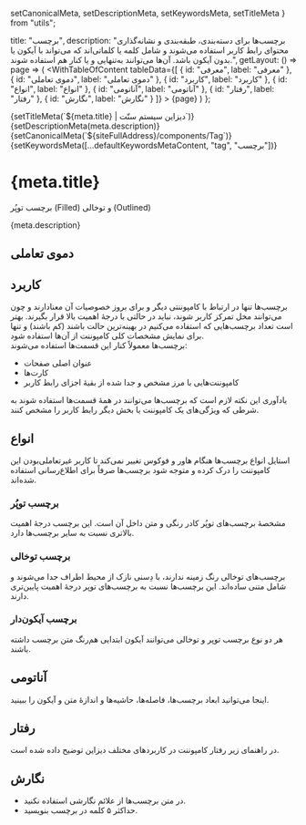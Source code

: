   setCanonicalMeta,
  setDescriptionMeta,
  setKeywordsMeta,
  setTitleMeta
} from "utils";

  title: "برچسب‌",
  description:
    "برچسب‌ها برای دسته‌بندی، طبقه‌بندی و نشانه‌گذاری محتوای رابط کاربر استفاده می‌شوند و شامل کلمه یا کلماتی‌‌اند که می‌تواند با آیکون یا بدون آیکون باشد. آن‌ها می‌توانند به‌تنهایی و یا کنار هم استفاده شوند.",
  getLayout: () => page =>
    (
      <WithTableOfContent
        tableData={[
          { id: "معرفی", label: "معرفی" },
          { id: "دموی تعاملی", label: "دموی تعاملی" },
          { id: "کاربرد", label: "کاربرد" },
          { id: "انواع", label: "انواع" },
          { id: "آناتومی", label: "آناتومی" },
          { id: "رفتار", label: "رفتار" },
          { id: "نگارش", label: "نگارش" }
        ]}
      >
        {page}
      </WithTableOfContent>
    )
};

<Head>
  {setTitleMeta(`${meta.title} | دیزاین سیستم سنّت`)}
  {setDescriptionMeta(meta.description)}
  {setCanonicalMeta(`${siteFullAddress}/components/Tag`)}
  {setKeywordsMeta([...defaultKeywordsMetaContent, "tag", "برچسب‌"])}
</Head>

<h1>
  <span>{meta.title}</span>
  <AnchorButton anchorId="معرفی" />
</h1>

<p data-subtitle>برچسب‌ توپُر (Filled) و توخالی (Outlined)</p>

<p>{meta.description}</p>

<h2>
  <span>دموی تعاملی</span>
  <AnchorButton anchorId="دموی تعاملی" />
</h2>

<TagDemo />

<h2>
  <span>کاربرد</span>
  <AnchorButton anchorId="کاربرد" />
</h2>

<p>
  برچسب‌ها تنها در ارتباط با کامپوننتی دیگر و برای بروز خصوصیات آن معنادارند و
  چون می‌توانند مخل تمرکز کاربر شوند، نباید در حالتی با درجهٔ اهمیت بالا قرار
  بگیرند. بهتر است تعداد برچسب‌هایی که استفاده می‌کنیم در بهینه‌ترین حالت باشند
  (کم باشند) و تنها برای نمایش مشخصات کلی کامپوننت از آن‌ها استفاده شود.
  <br />
  برچسب‌ها معمولاً کنار این قسمت‌ها استفاده می‌شوند:
</p>

<ul>
  <li>عنوان اصلی صفحات</li>
  <li>کارت‌ها</li>
  <li>کامپوننت‌هایی با مرز مشخص و جدا شده از بقیهٔ اجزای رابط کاربر</li>
</ul>

<p>
  یادآوری این نکته لازم است که برچسب‌ها می‌توانند در همهٔ قسمت‌ها استفاده شوند
  به شرطی که ویژگی‌های یک کامپوننت یا بخش دیگر رابط کاربر را مشخص کنند.
</p>

<Divider spaced />

<h2>
  <span>انواع</span>
  <AnchorButton anchorId="انواع" />
</h2>

<p>
  استایل انواع برچسب‌ها هنگام هاور و فوکوس تغییر نمی‌کند تا کاربر غیرتعاملی‌بودن
  این کامپوننت را درک کرده و متوجه شود برچسب‌ها صرفاً برای اطلاع‌رسانی استفاده
  شده‌اند.
</p>

<h3>
  <span>برچسب توپُر</span>
  <AnchorButton anchorId="برچسب توپُر" />
</h3>

<p>
  مشخصهٔ برچسب‌های توپُر کادر رنگی و متن داخل آن است. این برچسب‌ درجهٔ اهمیت
  بالاتری نسبت به سایر برچسب‌ها دارد.
</p>

<Divider dotted />

<h3>
  <span>برچسب توخالی</span>
  <AnchorButton anchorId="برچسب توخالی" />
</h3>

<p>
  برچسب‌های توخالی رنگ زمینه ندارند، با دِسنی نازک از محیط اطراف جدا می‌شوند و
  شامل متنی ساده‌اند. این برچسب‌ها نسبت به برچسب‌های توپر درجهٔ اهمیت پایین‌تری
  دارند.
</p>

<Divider dotted />

<h3>
  <span>برچسب آیکون‌دار</span>
  <AnchorButton anchorId="برچسب آیکون‌دار" />
</h3>

<p>
  هر دو نوع برچسب توپر و توخالی می‌توانند آیکون ابتدایی هم‌رنگ متن برچسب داشته
  باشند.
</p>

<Divider spaced />

<h2>
  <span>آناتومی</span>
  <AnchorButton anchorId="آناتومی" />
</h2>

<p>
  اینجا می‌توانید ابعاد برچسب‌ها، فاصله‌ها، حاشیه‌ها و اندازهٔ متن و آیکون را
  ببینید.
</p>

<div data-columnWrapper>
  <Row>
    <Column all="12" sm="6">
      <div data-column>
        <Anatomy
          caption="برچسب"
          imageProps={{
            mainSrc: "/static/media/tag-anatomy-1.svg",
            specSrc: "/static/media/tag-anatomy-1-spec.svg",
            alt: "برچسب",
            unoptimized: true,
            width: 200,
            height: 200
          }}
        />
      </div>
    </Column>
    <Column all="12" sm="6">
      <div data-column>
        <Anatomy
          caption="برچسب آیکون‌دار"
          imageProps={{
            mainSrc: "/static/media/tag-anatomy-2.svg",
            specSrc: "/static/media/tag-anatomy-2-spec.svg",
            alt: "برچسب آیکون‌دار",
            unoptimized: true,
            width: 200,
            height: 200
          }}
        />
      </div>
    </Column>
  </Row>
</div>

<div>
  <p></p>
  <Divider spaced />
</div>

<h2>
  <span>رفتار</span>
  <AnchorButton anchorId="رفتار" />
</h2>

<p>
  در راهنمای زیر رفتار کامپوننت در کاربردهای مختلف دیزاین توضیح داده شده است.
</p>

<div data-columnWrapper>
  <Row>
    <Column all="12">
      <div data-column>
        <Behaviour
          variant="do"
          caption="برچسب هر کامپوننت فقط دسته‌بندی، طبقه‌بندی و یا جزئیات ضروری آن کامپوننت را توضیح می‌دهد، رعایت این نکته باعث می‌شود برچسب‌ها تعداد بهینه نیز داشته باشند. در واقع اگر برچسب‌ها درست انتخاب و نوشته شوند، تعداد آن‌ها نیز خود‌به‌خود کم می‌شود."
          imageProps={{
            src: "/static/media/tag-behaviour-1.svg",
            alt: "برچسب هر کامپوننت فقط دسته‌بندی، طبقه‌بندی و یا جزئیات ضروری آن کامپوننت را توضیح می‌دهد، رعایت این نکته باعث می‌شود برچسب‌ها تعداد بهینه نیز داشته باشند. در واقع اگر برچسب‌ها درست انتخاب و نوشته شوند، تعداد آن‌ها نیز خود‌به‌خود کم می‌شود.",
            unoptimized: true,
            width: 422,
            height: 344
          }}
        />
      </div>
    </Column>
    <Column all="12" sm="6">
      <div data-column>
        <Behaviour
          variant="dont"
          caption="برای توضیح ویژگی یا جزئیات ضروری یک کامپوننت یا جزئی از رابط کاربر تعداد زیادی برچسب استفاده نکنید."
          imageProps={{
            src: "/static/media/tag-behaviour-2.svg",
            alt: "برای توضیح ویژگی یا جزئیات ضروری یک کامپوننت یا جزئی از رابط کاربر تعداد زیادی برچسب استفاده نکنید.",
            unoptimized: true,
            width: 422,
            height: 344
          }}
        />
      </div>
    </Column>
    <Column all="12" sm="6">
      <div data-column>
        <Behaviour
          variant="dont"
          caption="متن برچسب‌ها نباید بریده‌شده یا حذف‌شده (سه‌نقطه) نمایش داده شوند. کلمات را طوری انتخاب کنید که در عین کوتاه‌بودن، منظور را کامل برسانند."
          imageProps={{
            src: "/static/media/tag-behaviour-3.svg",
            alt: "متن برچسب‌ها نباید بریده‌شده یا حذف‌شده (سه‌نقطه) نمایش داده شوند. کلمات را طوری انتخاب کنید که در عین کوتاه‌بودن، منظور را کامل برسانند.",
            unoptimized: true,
            width: 422,
            height: 344
          }}
        />
      </div>
    </Column>
  </Row>
</div>

<div>
  <p></p>
  <Divider spaced />
</div>

<h2>
  <span>نگارش</span>
  <AnchorButton anchorId="نگارش" />
</h2>

<ul>
  <li>در متن برچسب‌ها از علائم نگارشی استفاده نکنید.</li>
  <li>حداکثر ۵ کلمه در برچسب‌ بنویسید.</li>
</ul>
